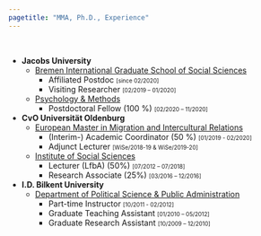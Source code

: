 ---
pagetitle: "MMA, Ph.D., Experience"
---

<br>


* __Jacobs University__
    * [Bremen International Graduate School of Social Sciences](https://www.bigsss-bremen.de){target="_blank"}
        * Affiliated Postdoc <font size="1">[since 02/2020]</font>
        * Visiting Researcher <font size="1">[02/2019 – 01/2020]</font>
    * [Psychology & Methods](https://www.jacobs-university.de/department/psychology-methods){target="_blank"}
        * Postdoctoral Fellow (100 %) <font size="1">[02/2020 – 11/2020]</font>
* __CvO Universität Oldenburg__
    * [European Master in Migration and Intercultural Relations](https://www.emmir.org/){target="_blank"}
        * (Interim-) Academic Coordinator (50 %) <font size="1">[01/2019 - 02/2020]</font>
        * Adjunct Lecturer <font size="1">[WiSe/2018-19 & WiSe/2019-20]</font>
    * [Institute of Social Sciences](https://uol.de/en/socialsciences){target="_blank"}
        * Lecturer (LfbA) (50%) <font size="1">[07/2012 – 07/2018]</font>
        * Research Associate (25%) <font size="1">[03/2016 – 12/2016]</font>
* __I.D. Bilkent University__
    * [Department of Political Science & Public Administration](http://pols.bilkent.edu.tr){target="_blank"}
        * Part-time Instructor <font size="1">[10/2011 - 02/2012]</font>
        * Graduate Teaching Assistant <font size="1">[01/2010 – 05/2012]</font>
        * Graduate Research Assistant <font size="1">[10/2009 – 12/2010]</font>